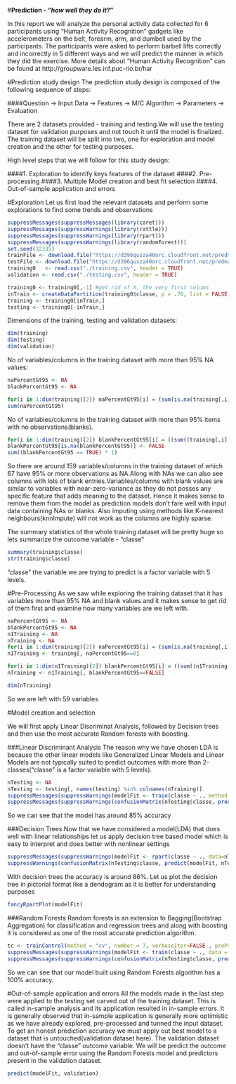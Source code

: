 #**Prediction - "*how well they do it*?"**

In this report we will analyze the personal activity data collected for 6 participants using "Human Activity Recognition" gadgets like accelerometers on the belt, forearm, arm, and dumbell used by the participants. The participants were asked to perform barbell lifts correctly and incorrectly in 5 different ways and we will predict the manner in which they did the exercise. More details about "Human Activity Recognition" can be found at http://groupware.les.inf.puc-rio.br/har

#Prediction study design
The prediction study design is composed of the following sequence of steps:

####Question -> Input Data -> Features -> M/C Algorithm -> Parameters -> Evaluation

There are 2 datasets provided - training and testing.We will use the testing dataset for validation purposes and not touch it until the model is finalized. The training dataset will be split into two, one for exploration and model creation and the other for testing purposes. 

High level steps that we will follow for this study design:

####1. Exploration to identify keys features of the dataset
####2. Pre-processing
####3. Multiple Model creation and best fit selection
####4. Out-of-sample application and errors

#Exploration
Let us first load the relevant datasets and perform some explorations to find some trends and observations
```r
suppressMessages(suppressMessages(library(caret)))
suppressMessages(suppressWarnings(library(rattle)))
suppressMessages(suppressWarnings(library(rpart)))
suppressMessages(suppressWarnings(library(randomForest)))
set.seed(32335)
trainFile <- download.file("https://d396qusza40orc.cloudfront.net/predmachlearn/pml-training.csv", destfile = "./training.csv")
testFile <- download.file("https://d396qusza40orc.cloudfront.net/predmachlearn/pml-testing.csv", destfile = "./testing.csv")
training0   <- read.csv("./training.csv", header = TRUE)
validation <- read.csv("./testing.csv", header = TRUE)

training0 <- training0[,-1] #get rid of X, the very first column
inTrain <- createDataPartition(training0$classe, p = .70, list = FALSE)
training <- training0[inTrain,]
testing <- training0[-inTrain,]
```
Dimensions of the training, testing and validation datasets:
```r
dim(training)
dim(testing)
dim(validation)
```
No of variables/columns in the training dataset with more than 95% NA values:  
```r
naPercentGt95 <- NA
blankPercentGt95 <- NA

for(i in 1:dim(training)[2]) naPercentGt95[i] = (sum(is.na(training[,i]))/dim(training)[1] * 100) > 95
sum(naPercentGt95)
```
No of variables/columns in the training dataset with more than 95% items with no observations(blanks).
```r
for(i in 1:dim(training)[2]) blankPercentGt95[i] = ((sum((training[,i] == "") * 1)/dim(training)[1]) * 100) > 95
blankPercentGt95[is.na(blankPercentGt95)] <- FALSE
sum((blankPercentGt95 == TRUE) * 1)
```
So there are around 159 variables/columns in the training dataset of which 67 have 95% or more observations as NA.Along with NAs we can also see columns with lots of blank entries.Variables/columns with blank values are similar to variables with near-zero-variance as they do not posses any specific feature that adds meaning to the dataset. Hence it makes sense to remove them from the model as prediction models don't fare well with input data containing NAs or blanks. Also imputing using methods like K-nearest neighbours(knnImpute) will not work as the columns are highly sparse.

The summary statistics of the whole training dataset will be pretty huge so lets summarize the outcome variable - "classe"
```r
summary(training$classe)
str(training$classe)
```
"classe" the variable we are trying to predict is a factor variable with 5 levels.

#Pre-Processing
As we saw while exploring the training dataset that it has variables more than 95% NA and blank values and it makes sense to get rid of them first and examine how many variables are we left with.
```r
naPercentGt95 <- NA
blankPercentGt95 <- NA
n1Training <- NA
nTraining <- NA
for(i in 1:dim(training)[2]) naPercentGt95[i] = (sum(is.na(training[,i]))/dim(training)[1] * 100) > 95
n1Training <- training[, naPercentGt95==0]

for(i in 1:dim(n1Training)[2]) blankPercentGt95[i] = ((sum((n1Training[,i] == "") * 1)/dim(n1Training)[1]) * 100) > 95
nTraining <- n1Training[, blankPercentGt95==FALSE]
```

```r
dim(nTraining)
```
So we are left with 59 variables

#Model creation and selection

We will first apply Linear Discriminat Analysis, followed by Decision trees and then use the most accurate Random forests with boosting.

###Linear Discriminant Analysis
The reason why we have chosen LDA is because the other linear models like Generalized Linear Models and Linear Models are not typically suited to predict outcomes with more than 2-classes("classe" is a factor variable with 5 levels).
```r
nTesting <- NA
nTesting <- testing[, names(testing) %in% colnames(nTraining)]
suppressMessages(suppressWarnings(modelFit <- train(classe ~ ., method = "lda", data = nTraining)))
suppressMessages(suppressWarnings(confusionMatrix(nTesting$classe, predict(modelFit, nTesting))))
```
So we can see that the model has around 85% accuracy 

###Decision Trees
Now that we have considered a model(LDA) that does well with linear relationships let us apply decision tree based model which is easy to interpret and does better with nonlinear settings
```r
suppressMessages(suppressWarnings(modelFit <- rpart(classe ~ ., data=nTraining, method="class")))
suppressWarnings(confusionMatrix(nTesting$classe, predict(modelFit, nTesting, type = "class")))
```
With decision trees the accuracy is around 86%. Let us plot the decision tree in pictorial format like a dendogram as it is better for understanding purposes

```r
fancyRpartPlot(modelFit)
```

###Random Forests
Random forests is an extension to Bagging(Bootstrap Aggregation) for classification and regression trees and along with boosting it is considered as one of the most accurate prediction algorithm.
```r
tc <- trainControl(method = "cv", number = 7, verboseIter=FALSE , preProcOptions="pca", allowParallel=TRUE)
suppressMessages(suppressWarnings(modelFit <- train(classe ~ ., data = nTraining, method = "rf", trControl= tc)))
suppressMessages(suppressWarnings(confusionMatrix(nTesting$classe, predict(modelFit, nTesting))))
```
So we can see that our model built using Random Forests algorithm has a 100% accuracy.

#Out-of-sample application and errors
All the models made in the last step were applied to the testing set carved out of the training dataset. This is called in-sample analysis and its application resulted in in-sample errors. It is generally observed that in-sample application is generally more optimistic as we have already explored, pre-processed and tunned the input dataset. To get an honest prediction accuracy we must apply out best model to a dataset that is untouched(validation dataset here). The validation dataset doesn't have the "classe" outcome variable. We will be predict the outcome and out-of-sample error using the Random Forests model and predictors present in the validation dataset.
```r
predict(modelFit, validation)
```